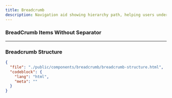 ```yaml
---
title: Breadcrumb
description: Navigation aid showing hierarchy path, helping users understand their location within the app.
---
```


<ComponentPreview name="breadcrumb" />

### BreadCrumb Items Without Separator

<ComponentPreview name="breadcrumb-items" />

---

### Breadcrumb Structure

```json doc-gen:file
{
  "file": "./public/components/breadcrumb/breadcrumb-structure.html",
  "codeblock": {
    "lang": "html",
    "meta": ""
  }
}
```
